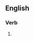 ==English==

===Verb===
{{head|en|present participle}}

# {{present participle of|summarize|lang=en|nocat=1}}